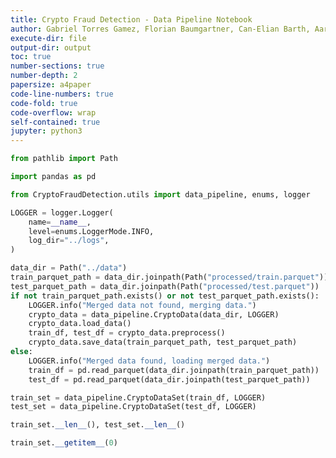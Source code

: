 ```yaml
---
title: Crypto Fraud Detection - Data Pipeline Notebook
author: Gabriel Torres Gamez, Florian Baumgartner, Can-Elian Barth, Aaron Brülisauer
execute-dir: file
output-dir: output
toc: true
number-sections: true
number-depth: 2
papersize: a4paper
code-line-numbers: true
code-fold: true
code-overflow: wrap
self-contained: true
jupyter: python3
---
```


```python
from pathlib import Path

import pandas as pd

from CryptoFraudDetection.utils import data_pipeline, enums, logger

LOGGER = logger.Logger(
    name=__name__,
    level=enums.LoggerMode.INFO,
    log_dir="../logs",
)
```

```python
data_dir = Path("../data")
train_parquet_path = data_dir.joinpath(Path("processed/train.parquet"))
test_parquet_path = data_dir.joinpath(Path("processed/test.parquet"))
if not train_parquet_path.exists() or not test_parquet_path.exists():
    LOGGER.info("Merged data not found, merging data.")
    crypto_data = data_pipeline.CryptoData(data_dir, LOGGER)
    crypto_data.load_data()
    train_df, test_df = crypto_data.preprocess()
    crypto_data.save_data(train_parquet_path, test_parquet_path)
else:
    LOGGER.info("Merged data found, loading merged data.")
    train_df = pd.read_parquet(data_dir.joinpath(train_parquet_path))
    test_df = pd.read_parquet(data_dir.joinpath(test_parquet_path))
```

```python
train_set = data_pipeline.CryptoDataSet(train_df, LOGGER)
test_set = data_pipeline.CryptoDataSet(test_df, LOGGER)
```

```python
train_set.__len__(), test_set.__len__()
```

```python
train_set.__getitem__(0)
```

